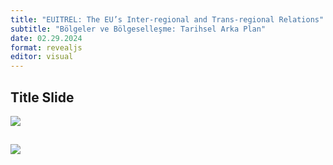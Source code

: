 ```yaml
---
title: "EUITREL: The EU’s Inter-regional and Trans-regional Relations"
subtitle: "Bölgeler ve Bölgeselleşme: Tarihsel Arka Plan"
date: 02.29.2024
format: revealjs
editor: visual
---
```


## Title Slide

![](images/Yeşil%20ile%20Küre%20Simgesi%20Gençlik%20Ağı%20Konferansı%20Afiş-5.png)

## ![](images/3.hafta_page-0001.jpg)
